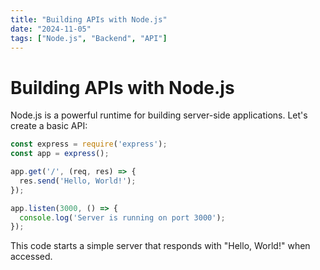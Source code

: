 ```yaml
---
title: "Building APIs with Node.js"
date: "2024-11-05"
tags: ["Node.js", "Backend", "API"]
---
```


# Building APIs with Node.js

Node.js is a powerful runtime for building server-side applications. Let's create a basic API:

```js
const express = require('express');
const app = express();

app.get('/', (req, res) => {
  res.send('Hello, World!');
});

app.listen(3000, () => {
  console.log('Server is running on port 3000');
});
```

This code starts a simple server that responds with "Hello, World!" when accessed.
